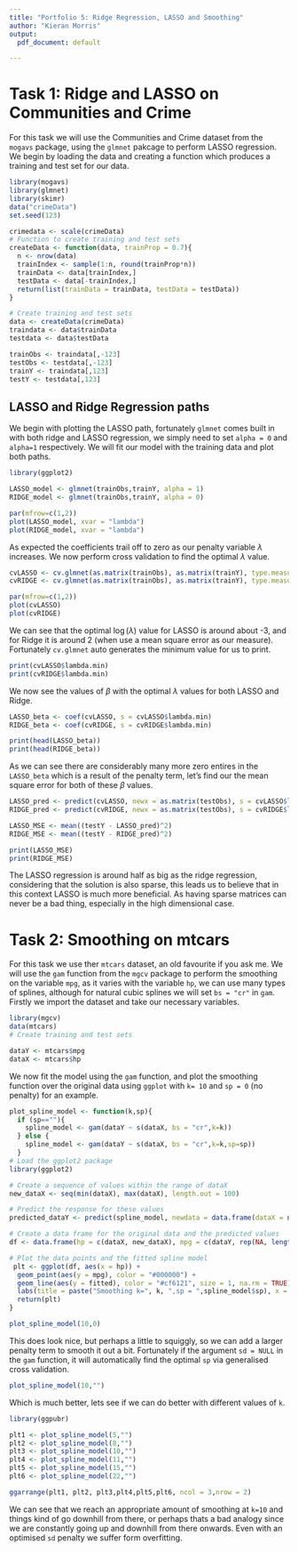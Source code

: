 ```yaml
---
title: "Portfolio 5: Ridge Regression, LASSO and Smoothing"
author: "Kieran Morris"
output:
  pdf_document: default

---
```

# Task 1: Ridge and LASSO on Communities and Crime
For this task we will use the Communities and Crime dataset from the `mogavs` package, using the `glmnet` pakcage to perform LASSO regression. We begin by loading the data and creating a function which produces a training and test set for our data.
```r
library(mogavs)
library(glmnet)
library(skimr)
data("crimeData")
set.seed(123)

crimedata <- scale(crimeData)
# Function to create training and test sets
createData <- function(data, trainProp = 0.7){
  n <- nrow(data)
  trainIndex <- sample(1:n, round(trainProp*n))
  trainData <- data[trainIndex,]
  testData <- data[-trainIndex,]
  return(list(trainData = trainData, testData = testData))
}

# Create training and test sets
data <- createData(crimeData)
traindata <- data$trainData
testdata <- data$testData

trainObs <- traindata[,-123]
testObs <- testdata[,-123]
trainY <- traindata[,123]
testY <- testdata[,123]

```

## LASSO and Ridge Regression paths

We begin with plotting the LASSO path, fortunately `glmnet` comes built in with both ridge and LASSO regression, we simply need to set `alpha = 0` and `alpha=1` respectively. We will fit our model with the training data and plot both paths.

```r
library(ggplot2)

LASSO_model <- glmnet(trainObs,trainY, alpha = 1)
RIDGE_model <- glmnet(trainObs,trainY, alpha = 0)

par(mfrow=c(1,2))
plot(LASSO_model, xvar = "lambda")
plot(RIDGE_model, xvar = "lambda")

```

As expected the coefficients trail off to zero as our penalty variable $\lambda$ increases. We now perform cross validation to find the optimal $\lambda$ value.

```r
cvLASSO <- cv.glmnet(as.matrix(trainObs), as.matrix(trainY), type.measure = "mse",alpha = 1)
cvRIDGE <- cv.glmnet(as.matrix(trainObs), as.matrix(trainY), type.measure = "mse", alpha = 0)

par(mfrow=c(1,2))
plot(cvLASSO)
plot(cvRIDGE)
```

We can see that the optimal $\log(\lambda)$ value for LASSO is around about -3, and for Ridge it is around  2 (when use a mean square error as our measure). Fortunately `cv.glmnet` auto generates the minimum value for us to print.

```r
print(cvLASSO$lambda.min)
print(cvRIDGE$lambda.min)
```

We now see the values of $\beta$ with the optimal $\lambda$ values for both LASSO and Ridge.

```r
LASSO_beta <- coef(cvLASSO, s = cvLASSO$lambda.min)
RIDGE_beta <- coef(cvRIDGE, s = cvRIDGE$lambda.min)

print(head(LASSO_beta))
print(head(RIDGE_beta))

```

As we can see there are considerably many more zero entires in the `LASSO_beta` which is a result of the penalty term, let's find our the mean square error for both of these $\beta$ values.

```r

LASSO_pred <- predict(cvLASSO, newx = as.matrix(testObs), s = cvLASSO$lambda.min)
RIDGE_pred <- predict(cvRIDGE, newx = as.matrix(testObs), s = cvRIDGE$lambda.min)

LASSO_MSE <- mean((testY - LASSO_pred)^2)
RIDGE_MSE <- mean((testY - RIDGE_pred)^2)

print(LASSO_MSE)
print(RIDGE_MSE)

```

The LASSO regression is around half as big as the ridge regression, considering that the solution is also sparse, this leads us to believe that in this context LASSO is much more beneficial. As having sparse matrices can never be a bad thing, especially in the high dimensional case.

# Task 2: Smoothing on mtcars

For this task we use ther `mtcars` dataset, an old favourite if you ask me. We will use the `gam` function from the `mgcv` package to perform the smoothing on the variable `mpg`, as it varies with the variable `hp`, we can use many types of splines, although for natural cubic splines we will set `bs = "cr"` in `gam`. Firstly we import the dataset and take our necessary variables.
    
```r
library(mgcv)
data(mtcars)
# Create training and test sets

dataY <- mtcars$mpg
dataX <- mtcars$hp
```

We now fit the model using the `gam` function, and plot the smoothing function over the original data using `ggplot` with `k= 10` and `sp = 0` (no penalty) for an example.

```r

plot_spline_model <- function(k,sp){
  if (sp==""){
    spline_model <- gam(dataY ~ s(dataX, bs = "cr",k=k))
  } else {
    spline_model <- gam(dataY ~ s(dataX, bs = "cr",k=k,sp=sp))
  }
# Load the ggplot2 package
library(ggplot2)

# Create a sequence of values within the range of dataX
new_dataX <- seq(min(dataX), max(dataX), length.out = 100)

# Predict the response for these values
predicted_dataY <- predict(spline_model, newdata = data.frame(dataX = new_dataX))

# Create a data frame for the original data and the predicted values
df <- data.frame(hp = c(dataX, new_dataX), mpg = c(dataY, rep(NA, length(new_dataX))), fitted = c(fitted(spline_model), predicted_dataY))

# Plot the data points and the fitted spline model
 plt <- ggplot(df, aes(x = hp)) +
  geom_point(aes(y = mpg), color = "#000000") +
  geom_line(aes(y = fitted), color = "#cf6121", size = 1, na.rm = TRUE) +
  labs(title = paste("Smoothing k=", k, ",sp = ",spline_model$sp), x = "hp", y = "mpg")
  return(plt)
}

plot_spline_model(10,0)
```

This does look nice, but perhaps a little to squiggly, so we can add a larger penalty term to smooth it out a bit. Fortunately if the argument `sd = NULL` in the `gam` function, it will automatically find the optimal `sp` via generalised cross validation.

```r
plot_spline_model(10,"")
```

Which is much better, lets see if we can do better with different values of `k`.

```r
library(ggpubr)

plt1 <- plot_spline_model(5,"")
plt2 <- plot_spline_model(8,"")
plt3 <- plot_spline_model(10,"")
plt4 <- plot_spline_model(11,"")
plt5 <- plot_spline_model(15,"")
plt6 <- plot_spline_model(22,"")

ggarrange(plt1, plt2, plt3,plt4,plt5,plt6, ncol = 3,nrow = 2)
```

We can see that we reach an appropriate amount of smoothing at `k=10` and things kind of go downhill from there, or perhaps thats a bad analogy since we are constantly going up and downhill from there onwards. Even with an optimised `sd` penalty we suffer form overfitting.

